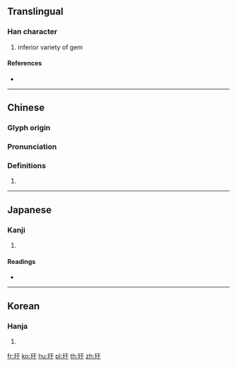 {{character info/new}}
==Translingual==

===Han character===
{{Han char|rn=96|rad=玉|as=03|sn=7|four=11140|canj=MGMJ}}

# inferior variety of gem

====References====
* {{Han ref|kx=0727.200|dkj=20845|dj=1139.160|hdz=21101.150|uh=7395|ud=29589|bh=CB68|bd=52072}}

----

==Chinese==
{{zh-forms}}

===Glyph origin===
{{Han etym}}

===Pronunciation===
{{zh-pron
|m=gān
|c=gon1
|h=pfs=
|md=
|mn=
|w=
|mc=
|oc=
|cat=n
}}

===Definitions===
{{zh-hanzi}}

# {{defn|lang=zh|sort=玉03}}

----

==Japanese==

===Kanji===
{{ja-kanji|grade=|rs=玉03}}

# {{defn|lang=ja|sort=玉03}}

====Readings====
* {{ja-readings|on=[[かん]] (kan)|kun=}}

----

==Korean==

===Hanja===
{{ko-hanja|hangeul=간|eumhun=|rv=gan|mr=kan|y=kan}}

# {{defn|lang=ko|sort=玉03}}

[[fr:玕]]
[[ko:玕]]
[[hu:玕]]
[[pl:玕]]
[[th:玕]]
[[zh:玕]]
